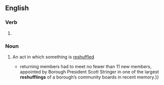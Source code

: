 ==English==

===Verb===
{{head|en|verb form}}

# {{present participle of|reshuffle|lang=en|nocat=1}}

===Noun===
{{en-noun}}

# {{lb|en|gerund of [[reshuffle]]}} An act in which something is [[reshuffle]]d
#* {{quote-journal|lang=en|date=April 29, 2007|author=David Shaftel|title=A Borough President Who Wields a Big Broom|work=New York Times|url=http://www.nytimes.com/2007/04/29/nyregion/thecity/29boar.html
|passage={{...|As they shuffled into an auditorium at St. Vincent’s Hospital Manhattan on West 12th Street,}} returning members had to meet no fewer than 11 new members, appointed by Borough President Scott Stringer in one of the largest '''reshufflings''' of a borough’s community boards in recent memory.}}